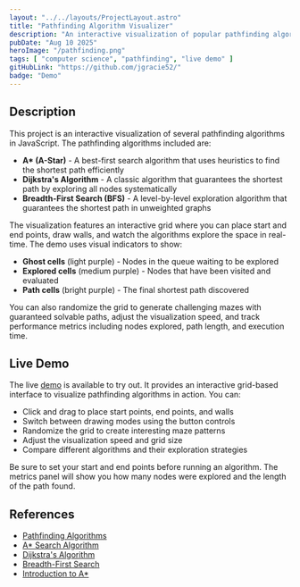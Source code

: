 ```yaml
---
layout: "../../layouts/ProjectLayout.astro"
title: "Pathfinding Algorithm Visualizer"
description: "An interactive visualization of popular pathfinding algorithms with real-time exploration tracking."
pubDate: "Aug 10 2025"
heroImage: "/pathfinding.png"
tags: [ "computer science", "pathfinding", "live demo" ]
gitHubLink: "https://github.com/jgracie52/"
badge: "Demo"
---
```


## Description

This project is an interactive visualization of several pathfinding algorithms in JavaScript. The pathfinding algorithms included are:

- **A\* (A-Star)** - A best-first search algorithm that uses heuristics to find the shortest path efficiently
- **Dijkstra's Algorithm** - A classic algorithm that guarantees the shortest path by exploring all nodes systematically
- **Breadth-First Search (BFS)** - A level-by-level exploration algorithm that guarantees the shortest path in unweighted graphs

The visualization features an interactive grid where you can place start and end points, draw walls, and watch the algorithms explore the space in real-time. The demo uses visual indicators to show:

- **Ghost cells** (light purple) - Nodes in the queue waiting to be explored
- **Explored cells** (medium purple) - Nodes that have been visited and evaluated
- **Path cells** (bright purple) - The final shortest path discovered

You can also randomize the grid to generate challenging mazes with guaranteed solvable paths, adjust the visualization speed, and track performance metrics including nodes explored, path length, and execution time.

## Live Demo

The live <a href="/demos/pathfinding">demo</a> is available to try out. It provides an interactive grid-based interface to visualize pathfinding algorithms in action. You can:

- Click and drag to place start points, end points, and walls
- Switch between drawing modes using the button controls
- Randomize the grid to create interesting maze patterns
- Adjust the visualization speed and grid size
- Compare different algorithms and their exploration strategies

Be sure to set your start and end points before running an algorithm. The metrics panel will show you how many nodes were explored and the length of the path found.

## References

- [Pathfinding Algorithms](https://en.wikipedia.org/wiki/Pathfinding)
- [A* Search Algorithm](https://en.wikipedia.org/wiki/A*_search_algorithm)
- [Dijkstra's Algorithm](https://en.wikipedia.org/wiki/Dijkstra%27s_algorithm)
- [Breadth-First Search](https://en.wikipedia.org/wiki/Breadth-first_search)
- [Introduction to A*](https://www.redblobgames.com/pathfinding/a-star/introduction.html)